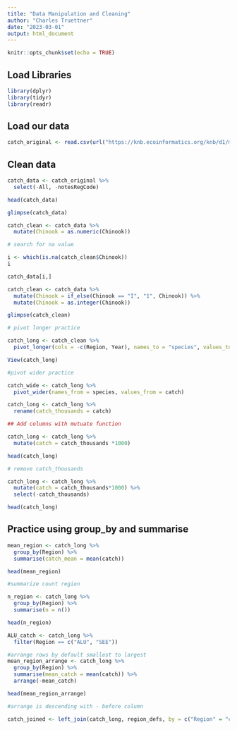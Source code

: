 ```yaml
---
title: "Data Manipulation and Cleaning"
author: "Charles Truettner"
date: "2023-03-01"
output: html_document
---
```


```r
knitr::opts_chunk$set(echo = TRUE)
```

## Load Libraries

```r

library(dplyr)
library(tidyr)
library(readr)

```

## Load our data

```r

catch_original <- read.csv(url("https://knb.ecoinformatics.org/knb/d1/mn/v2/object/df35b.302.1", method = "libcurl"))

```

## Clean data

```r

catch_data <- catch_original %>%
  select(-All, -notesRegCode)

head(catch_data)

glimpse(catch_data)

```

```r

catch_clean <- catch_data %>% 
  mutate(Chinook = as.numeric(Chinook))

# search for na value

i <- which(is.na(catch_clean$Chinook))
i

catch_data[i,]

catch_clean <- catch_data %>% 
  mutate(Chinook = if_else(Chinook == "I", "1", Chinook)) %>% 
  mutate(Chinook = as.integer(Chinook))

glimpse(catch_clean)

```

```r

# pivot longer practice

catch_long <- catch_clean %>% 
  pivot_longer(cols = -c(Region, Year), names_to = "species", values_to = "catch")

View(catch_long)
```

```r

#pivot wider practice

catch_wide <- catch_long %>% 
  pivot_wider(names_from = species, values_from = catch)

```

```r

catch_long <- catch_long %>% 
  rename(catch_thousands = catch)

```

```r
## Add columns with mutuate function

catch_long <- catch_long %>% 
  mutate(catch = catch_thousands *1000)

head(catch_long)

# remove catch_thousands

catch_long <- catch_long %>% 
  mutate(catch = catch_thousands*1000) %>% 
  select(-catch_thousands)

head(catch_long)

```

## Practice using group_by and summarise
```r

mean_region <- catch_long %>% 
  group_by(Region) %>% 
  summarise(catch_mean = mean(catch))

head(mean_region)

#summarize count region

n_region <- catch_long %>% 
  group_by(Region) %>% 
  summarise(n = n())

head(n_region)

```

```r
ALU_catch <- catch_long %>% 
  filter(Region == c("ALU", "SEE"))


```

```r
#arrange rows by default smallest to largest
mean_region_arrange <- catch_long %>% 
  group_by(Region) %>% 
  summarise(mean_catch = mean(catch)) %>% 
  arrange(-mean_catch)

head(mean_region_arrange)

#arrange is descending with - before column

```

```r

catch_joined <- left_join(catch_long, region_defs, by = c("Region" = "code"))

```

```r



```







